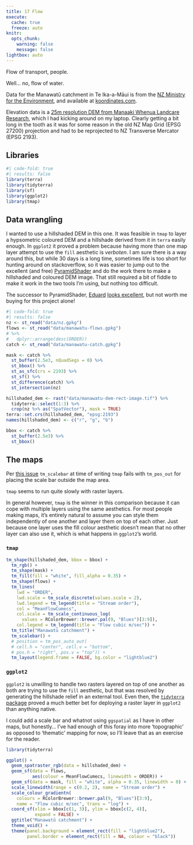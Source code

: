 ```yaml
---
title: 17 Flow
execute: 
  cache: true
  freeze: auto
knitr:
  opts_chunk: 
    warning: false
    message: false
lightbox: auto
---
```


Flow of transport, people.

Well... no, flow of water.

Data for the Manawatū catchment in Te Ika-a-Māui is from the [NZ Ministry for the Environment](https://environment.govt.nz/), and available at [koordinates.com](https://koordinates.com/from/data.mfe.govt.nz/layer/53309-river-flows/). 

Elevation data is a [25m resolution DEM from Manaaki Whenua Landcare Research](https://lris.scinfo.org.nz/layer/48131-nzdem-north-island-25-metre/), which I had kicking around on my laptop. Clearly getting a bit long in the tooth as it was for some reason in the old NZ Map Grid (EPSG 27200) projection and had to be reprojected to NZ Transverse Mercator (EPSG 2193).

## Libraries
```r
#| code-fold: true
#| results: false
library(terra)
library(tidyterra)
library(sf)
library(ggplot2)
library(tmap)
```

## Data wrangling
I wanted to use a hillshaded DEM in this one. It was feasible in `tmap` to layer a hypsometric coloured DEM and a hillshade derived from it in `terra` easily enough. In `ggplot2` it proved a problem because having more than one map layer attempt to use the `fill` aesthetic is _verboten_. I am sure there is a way around this, but while 30 days is a long time, sometimes life is too short for hunting around on stackoverflow, so it was easier to jump out to the excellent (and free) [PyramidShader](http://terraincartography.com/PyramidShader/) and do the work there to make a hillshaded and coloured DEM image. That still required a bit of fiddle to make it work in the two tools I'm using, but nothing too difficult.

The successor to PyramidShader, [Eduard](https://eduard.earth/) [looks excellent](https://www.youtube.com/watch?v=Da6SY6XjRiA&t=3s), but not worth me buying for this project alone!

```r
#| code-fold: true
#| results: false
nz <- st_read("data/nz.gpkg")
flows <- st_read("data/manawatu-flows.gpkg") 
# %>%
#   dplyr::arrange(desc(ORDER))
catch <- st_read("data/manawatu-catch.gpkg")

mask <- catch %>%
  st_buffer(2.5e3, nQuadSegs = 0) %>%
  st_bbox() %>%
  st_as_sfc(crs = 2193) %>%
  st_sf() %>%
  st_difference(catch) %>%
  st_intersection(nz)

hillshaded_dem <- rast("data/manawatu-dem-rect-image.tif") %>%
  tidyterra::select(1:3) %>%
  crop(nz %>% as("SpatVector"), mask = TRUE)
terra::set.crs(hillshaded_dem, "epsg:2193")
names(hillshaded_dem) <- c("r", "g", "b")

bbox <- catch %>%
  st_buffer(2.5e3) %>%
  st_bbox()
```

## The maps
Per [this issue](https://github.com/r-tmap/tmap/issues/809) `tm_scalebar` at time of writing `tmap` fails with `tm_pos_out` for placing the scale bar outside the map area.

`tmap` seems to run quite slowly with raster layers.

In general however, `tmap` is the winner in this comparison because it can cope with multiple layers using the same aesthetics. For most people making maps, it's entirely natural to assume you can style them independently of one another and layer them on top of each other. Just because one layer uses the fill colour aesthetic doesn't mean that no other layer can also use it, which is what happens in `ggplot2`'s world.

### `tmap`
```r
tm_shape(hillshaded_dem, bbox = bbox) +
  tm_rgb() +
  tm_shape(mask) +
  tm_fill(fill = "white", fill_alpha = 0.35) +
  tm_shape(flows) + 
  tm_lines(
    lwd = "ORDER", 
    lwd.scale = tm_scale_discrete(values.scale = 2),
    lwd.legend = tm_legend(title = "Stream order"),
    col = "MeanFlowCumecs", 
    col.scale = tm_scale_continuous_log(
      values = RColorBrewer::brewer.pal(9, "Blues")[3:9]),
    col.legend = tm_legend(title = "Flow cubic m/sec")) +
  tm_title("Manawatū catchment") +
  tm_scalebar() +
  # position = tm_pos_auto_out(
  # cell.h = "center", cell.v = "bottom",
  # pos.h = "right", pos.v = "top")) +
  tm_layout(legend.frame = FALSE, bg.color = "lightblue2")
```

### `ggplot2`
`ggplot2` is unwilling to handle two rasters layered on top of one another as both are trying to use the `fill` aesthetic, but that was resolved by generating the hillshade relief in an external tool. Even then, the [`tidyterra` package](https://dieghernan.github.io/tidyterra/index.html) proved a much better bet for deploying a raster layer in `ggplot2` than anything native.

I could add a scale bar and whatnot using `ggspatial` as I have in other maps, but honestly... I've had enough of this foray into more 'topographic' as opposed to 'thematic' mapping for now, so I'll leave that as an exercise for the reader.

```r
library(tidyterra)

ggplot() +
  geom_spatraster_rgb(data = hillshaded_dem) +
  geom_sf(data = flows, 
          aes(colour = MeanFlowCumecs, linewidth = ORDER)) +
  geom_sf(data = mask, fill = "white", alpha = 0.35, linewidth = 0) +
  scale_linewidth(range = c(0.2, 2), name = "Stream order") +
  scale_colour_gradientn(
    colours = RColorBrewer::brewer.pal(9, "Blues")[3:9],
    name = "Flow cubic m/sec", trans = "log") +
  coord_sf(xlim = bbox[c(1, 3)], ylim = bbox[c(2, 4)], 
           expand = FALSE) +
  ggtitle("Manawatū catchment") +
  theme_void() +
  theme(panel.background = element_rect(fill = "lightblue2"),
        panel.border = element_rect(fill = NA, colour = "black"))
```


